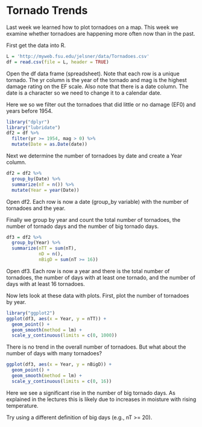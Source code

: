 Tornado Trends
==============

Last week we learned how to plot tornadoes on a map. This week we examine whether tornadoes are happening more often now than in the past.

First get the data into R.
```r
L = 'http://myweb.fsu.edu/jelsner/data/Tornadoes.csv'
df = read.csv(file = L, header = TRUE)
```

Open the df data frame (spreadsheet). Note that each row is a unique tornado. The yr column is the year of the tornado and mag is the highest damage rating on the EF scale. Also note that there is a date column. The date is a character so we need to change it to a calendar date.

Here we so we filter out the tornadoes that did little or no damage (EF0) and years before 1954.
```r
library("dplyr")
library("lubridate")
df2 = df %>%
  filter(yr >= 1954, mag > 0) %>%
  mutate(Date = as.Date(date))
```

Next we determine the number of tornadoes by date and create a Year column.
```r
df2 = df2 %>%
  group_by(Date) %>%
  summarize(nT = n()) %>%
  mutate(Year = year(Date))
```
Open df2. Each row is now a date (group_by variable) with the number of tornadoes and the year.

Finally we group by year and count the total number of tornadoes, the number of tornado days and the number of big tornado days.
```r
df3 = df2 %>%
  group_by(Year) %>%
  summarize(nTT = sum(nT), 
            nD = n(), 
            nBigD = sum(nT >= 16))
```
Open df3. Each row is now a year and there is the total number of tornadoes, the number of days with at least one tornado, and the number of days with at least 16 tornadoes.

Now lets look at these data with plots. First, plot the number of tornadoes by year.
```r
library("ggplot2")
ggplot(df3, aes(x = Year, y = nTT)) +
  geom_point() +
  geom_smooth(method = lm) +
  scale_y_continuous(limits = c(0, 1000))
```

There is no trend in the overall number of tornadoes. But what about the number of days with many tornadoes?
```r
ggplot(df3, aes(x = Year, y = nBigD)) +
  geom_point() +
  geom_smooth(method = lm) +
  scale_y_continuous(limits = c(0, 16))
```

Here we see a significant rise in the number of big tornado days. As explained in the lectures this is likely due to increases in moisture with rising temperature.

Try using a different definition of big days (e.g., nT >= 20).
